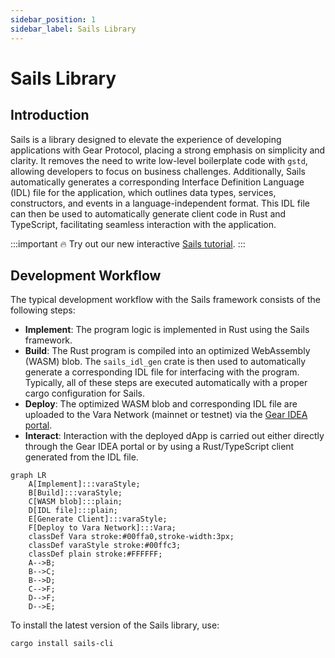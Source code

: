 ```yaml
---
sidebar_position: 1
sidebar_label: Sails Library
---
```


# Sails Library

## Introduction

Sails is a library designed to elevate the experience of developing applications with Gear Protocol,
placing a strong emphasis on simplicity and clarity. It removes the need to write low-level boilerplate code with `gstd`,
allowing developers to focus on business challenges. Additionally, Sails automatically generates a corresponding Interface Definition Language (IDL)
file for the application, which outlines data types, services, constructors, and events in a language-independent format.
This IDL file can then be used to automatically generate client code in Rust and TypeScript, facilitating seamless interaction with the application.

:::important
🔥 Try out our new interactive [Sails tutorial](https://sails-tutorials.vara.network/hello-world/hello-world).
:::

## Development Workflow

The typical development workflow with the Sails framework consists of the following steps:

- **Implement**: The program logic is implemented in Rust using the Sails framework.
- **Build**: The Rust program is compiled into an optimized WebAssembly (WASM) blob. The `sails_idl_gen` crate is then used to automatically generate a corresponding IDL file for interfacing with the program. Typically, all of these steps are executed automatically with a proper cargo configuration for Sails.
- **Deploy**: The optimized WASM blob and corresponding IDL file are uploaded to the Vara Network (mainnet or testnet) via the [Gear IDEA portal](https://idea.gear-tech.io/).
- **Interact**: Interaction with the deployed dApp is carried out either directly through the Gear IDEA portal or by using a Rust/TypeScript client generated from the IDL file.

```mermaid
graph LR
    A[Implement]:::varaStyle;
    B[Build]:::varaStyle;
    C[WASM blob]:::plain;
    D[IDL file]:::plain;
    E[Generate Client]:::varaStyle;
    F[Deploy to Vara Network]:::Vara;
    classDef Vara stroke:#00ffa0,stroke-width:3px;
    classDef varaStyle stroke:#00ffc3;
    classDef plain stroke:#FFFFFF;
    A-->B;
    B-->C;
    B-->D;
    C-->F;
    D-->F;
    D-->E;
```

To install the latest version of the Sails library, use:
```bash
cargo install sails-cli
```
